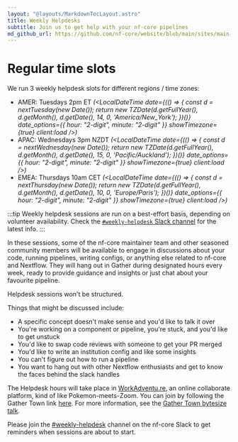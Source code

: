 ```yaml
---
layout: "@layouts/MarkdownTocLayout.astro"
title: Weekly Helpdesks
subtitle: Join us to get help with your nf-core pipelines
md_github_url: https://github.com/nf-core/website/blob/main/sites/main-site/src/pages/weekly_helpdesk.mdx
---
```



# Regular time slots

We run 3 weekly helpdesk slots for different regions / time zones:

- AMER: Tuesdays 2pm ET _(<LocalDateTime date={(() => { const d = nextTuesday(new Date()); return new TZDate(d.getFullYear(), d.getMonth(), d.getDate(), 14, 0, 'America/New_York'); })()} date_options={{ hour: "2-digit", minute: "2-digit" }} showTimezone={true} client:load />)_
- APAC: Wednesdays 3pm NZDT _(<LocalDateTime date={(() => { const d = nextWednesday(new Date()); return new TZDate(d.getFullYear(), d.getMonth(), d.getDate(), 15, 0, 'Pacific/Auckland'); })()} date_options={{ hour: "2-digit", minute: "2-digit" }} showTimezone={true} client:load />)_
- EMEA: Thursdays 10am CET _(<LocalDateTime date={(() => { const d = nextThursday(new Date()); return new TZDate(d.getFullYear(), d.getMonth(), d.getDate(), 10, 0, 'Europe/Paris'); })()} date_options={{ hour: "2-digit", minute: "2-digit" }} showTimezone={true} client:load />)_

:::tip
Weekly helpdesk sessions are run on a best-effort basis, depending on volunteer availability.
Check the [`#weekly-helpdesk` Slack channel](https://nfcore.slack.com/archives/C06KSS9L8M7) for the latest info.
:::

In these sessions, some of the nf-core maintainer team and other seasoned community members
will be available to engage in discussions about your code, running pipelines,
writing configs, or anything else related to nf-core and Nextflow.
They will hang out in Gather during designated hours every week,
ready to provide guidance and insights or just chat about your favourite pipeline.

Helpdesk sessions won't be structured.

Things that might be discussed include:

- A specific concept doesn't make sense and you'd like to talk it over
- You're working on a component or pipeline, you're stuck, and you'd like to get unstuck
- You'd like to swap code reviews with someone to get your PR merged
- You'd like to write an institution config and like some insights
- You can't figure out how to run a pipeline
- You want to hang out with other Nextflow enthusiasts and get to know the faces behind the slack handles

The Helpdesk hours will take place in [WorkAdventu.re](https://workadventu.re/),
an online collaborate platform, kind of like Pokemon-meets-Zoom.
You can join by following the Gather Town link [here](https://nf-co.re/join#gather-town).
For more information, see the [Gather Town bytesize talk](/events/2022/bytesize-37-gathertown).

Please join the [#weekly-helpdesk](https://nfcore.slack.com/channels/weekly-helpdesk) channel on the nf-core Slack to get reminders when sessions are about to start.
